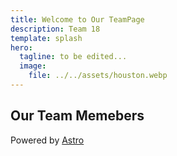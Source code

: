 ```yaml
---
title: Welcome to Our TeamPage
description: Team 18
template: splash
hero:
  tagline: to be edited...
  image:
    file: ../../assets/houston.webp
---
```



## Our Team Memebers

<CardGrid stagger>
	<LinkCard title="Miaoxin Chen" href="https://blog.sentixx.top/CSE110/" description="CS @3rd | Team Lead | Newbie Developer | TCG Player">
	</LinkCard>
	<LinkCard title="Angel Cortez Gutierrez" href="https://velyio.github.io/CSE110-1/" description="CS @2nd | Team Lead | love cooking | learn making chai☕">
	</LinkCard >
	<LinkCard title="Ashley Zhou" href="https://ashleyzhou1.github.io/cse-110-lab1/" description="CS @2nd | enjoy hiking and nature">
	</LinkCard >
	<LinkCard title="Domonick Marshall" href="https://domwrm.github.io/CSE-110-Lab-1/" description="CS @3rd | listen to music | go to concerts">
	</LinkCard >
	<LinkCard title="Kayla Phillips" href="https://kayla-phillips.github.io/CSE110-lab1/" description="CS @2nd | Like to do gymnastics">
	</LinkCard >
	<LinkCard title="Thomas Rocha" href="https://thomas-rocha.github.io/user-pages/" description="CS @2nd | go to the beach | play sports">
	</LinkCard >
	<LinkCard title="Max Kim" href="https://max010123e0.github.io/CSE110SP2025/" description="CS @2nd | Pilates | jogging | video games">
	</LinkCard >
		<LinkCard title="Justin Nguyen" href="https://juicebox013.github.io/CSE-110-Projects/" description="CS @3rd | play games | sleep | read">
	</LinkCard >
</CardGrid>

<footer class="site-footer">
  Powered by <a href="https://astro.build" target="_blank">Astro</a>
</footer>
